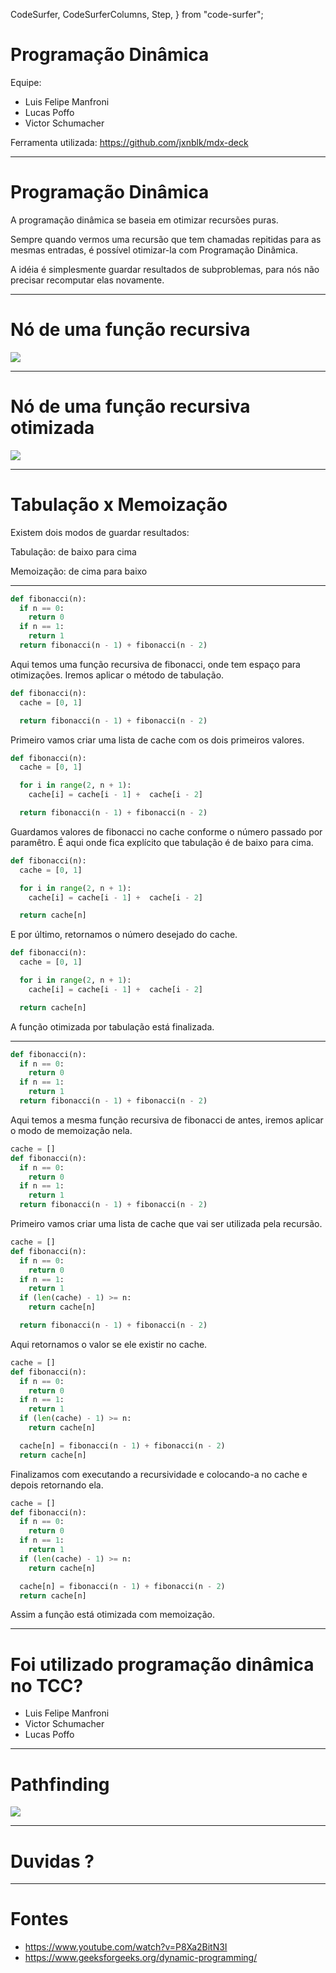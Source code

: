   CodeSurfer,
  CodeSurferColumns,
  Step,
} from "code-surfer";


# Programação Dinâmica

Equipe:
  - Luis Felipe Manfroni
  - Lucas Poffo
  - Victor Schumacher

Ferramenta utilizada: https://github.com/jxnblk/mdx-deck

---

# Programação Dinâmica

<div style={{ padding: '48px' }}>
A programação dinâmica se baseia em otimizar recursões puras.

Sempre quando vermos uma recursão que tem chamadas repitidas para as mesmas entradas, é possível otimizar-la com Programação Dinâmica.

A idéia é simplesmente guardar resultados de subproblemas, para nós não precisar recomputar elas novamente.
</div>

---


# Nó de uma função recursiva

<img src={recursiveImg} />

---


# Nó de uma função recursiva otimizada

<img src={recursiveOptImg} />

---

# Tabulação x Memoização

<div style={{ padding: '48px' }}>
  Existem dois modos de guardar resultados:

  Tabulação: de baixo para cima

  Memoização: de cima para baixo
</div>

---

<CodeSurferColumns>

<Step title="Exemplo Tabulação">

```py
def fibonacci(n):
  if n == 0:
    return 0
  if n == 1:
    return 1
  return fibonacci(n - 1) + fibonacci(n - 2)
```

Aqui temos uma função recursiva de fibonacci, onde tem espaço para otimizações. Iremos aplicar o método de tabulação.

</Step>

<Step title="Exemplo Tabulação">

```py
def fibonacci(n):
  cache = [0, 1]

  return fibonacci(n - 1) + fibonacci(n - 2)
```

Primeiro vamos criar uma lista de cache com os dois primeiros valores.

</Step>

<Step title="Exemplo Tabulação">

```py
def fibonacci(n):
  cache = [0, 1]

  for i in range(2, n + 1):
    cache[i] = cache[i - 1] +  cache[i - 2]

  return fibonacci(n - 1) + fibonacci(n - 2)
```

Guardamos valores de fibonacci no cache conforme o número passado por paramêtro.
É aqui onde fica explícito que tabulação é de baixo para cima.

</Step>

<Step title="Exemplo Tabulação">

```py
def fibonacci(n):
  cache = [0, 1]

  for i in range(2, n + 1):
    cache[i] = cache[i - 1] +  cache[i - 2]

  return cache[n]
```

E por último, retornamos o número desejado do cache.

</Step>

<Step title="Exemplo Tabulação">

```py
def fibonacci(n):
  cache = [0, 1]

  for i in range(2, n + 1):
    cache[i] = cache[i - 1] +  cache[i - 2]

  return cache[n]
```

A função otimizada por tabulação está finalizada.

</Step>

</CodeSurferColumns>

---

<CodeSurferColumns>

<Step title="Exemplo Memoização">

```py
def fibonacci(n):
  if n == 0:
    return 0
  if n == 1:
    return 1
  return fibonacci(n - 1) + fibonacci(n - 2)
```

Aqui temos a mesma função recursiva de fibonacci de antes, iremos aplicar o modo de memoização nela.

</Step>

<Step title="Exemplo Memoização">

```py
cache = []
def fibonacci(n):
  if n == 0:
    return 0
  if n == 1:
    return 1
  return fibonacci(n - 1) + fibonacci(n - 2)
```

Primeiro vamos criar uma lista de cache que vai ser utilizada pela recursão.

</Step>

<Step title="Exemplo Memoização">

```py
cache = []
def fibonacci(n):
  if n == 0:
    return 0
  if n == 1:
    return 1
  if (len(cache) - 1) >= n:
    return cache[n]

  return fibonacci(n - 1) + fibonacci(n - 2)
```

Aqui retornamos o valor se ele existir no cache.

</Step>

<Step title="Exemplo Memoização">

```py
cache = []
def fibonacci(n):
  if n == 0:
    return 0
  if n == 1:
    return 1
  if (len(cache) - 1) >= n:
    return cache[n]

  cache[n] = fibonacci(n - 1) + fibonacci(n - 2)
  return cache[n]
```

Finalizamos com executando a recursividade e colocando-a no cache e depois retornando ela.

</Step>

<Step title="Exemplo Memoização">

```py
cache = []
def fibonacci(n):
  if n == 0:
    return 0
  if n == 1:
    return 1
  if (len(cache) - 1) >= n:
    return cache[n]

  cache[n] = fibonacci(n - 1) + fibonacci(n - 2)
  return cache[n]
```

Assim a função está otimizada com memoização.

</Step>

</CodeSurferColumns>

---

# Foi utilizado programação dinâmica no TCC?

- Luis Felipe Manfroni
- Victor Schumacher
- Lucas Poffo

---


# Pathfinding

<img src={pathFinding} />

---

# Duvidas ?

---

# Fontes

- https://www.youtube.com/watch?v=P8Xa2BitN3I
- https://www.geeksforgeeks.org/dynamic-programming/
